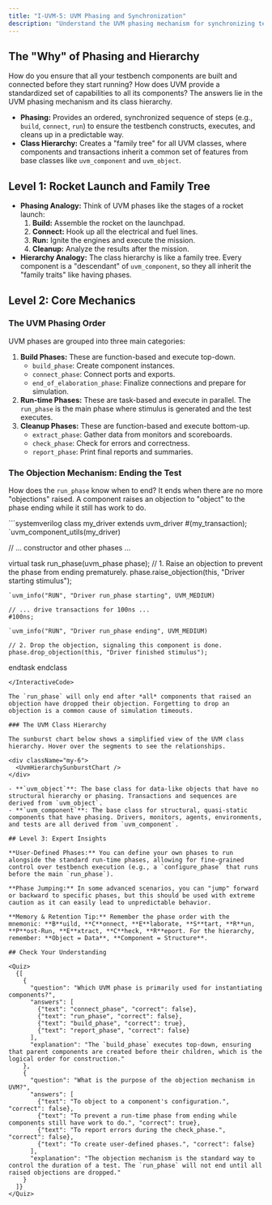 ```yaml
---
title: "I-UVM-5: UVM Phasing and Synchronization"
description: "Understand the UVM phasing mechanism for synchronizing testbench execution and the core UVM class hierarchy."
---
```



## The "Why" of Phasing and Hierarchy

How do you ensure that all your testbench components are built and connected before they start running? How does UVM provide a standardized set of capabilities to all its components? The answers lie in the UVM phasing mechanism and its class hierarchy.

- **Phasing:** Provides an ordered, synchronized sequence of steps (e.g., `build`, `connect`, `run`) to ensure the testbench constructs, executes, and cleans up in a predictable way.
- **Class Hierarchy:** Creates a "family tree" for all UVM classes, where components and transactions inherit a common set of features from base classes like `uvm_component` and `uvm_object`.

## Level 1: Rocket Launch and Family Tree

- **Phasing Analogy:** Think of UVM phases like the stages of a rocket launch:
  1.  **Build:** Assemble the rocket on the launchpad.
  2.  **Connect:** Hook up all the electrical and fuel lines.
  3.  **Run:** Ignite the engines and execute the mission.
  4.  **Cleanup:** Analyze the results after the mission.
- **Hierarchy Analogy:** The class hierarchy is like a family tree. Every component is a "descendant" of `uvm_component`, so they all inherit the "family traits" like having phases.

## Level 2: Core Mechanics

### The UVM Phasing Order

UVM phases are grouped into three main categories:
1.  **Build Phases:** These are function-based and execute top-down.
    -   `build_phase`: Create component instances.
    -   `connect_phase`: Connect ports and exports.
    -   `end_of_elaboration_phase`: Finalize connections and prepare for simulation.
2.  **Run-time Phases:** These are task-based and execute in parallel. The `run_phase` is the main phase where stimulus is generated and the test executes.
3.  **Cleanup Phases:** These are function-based and execute bottom-up.
    -   `extract_phase`: Gather data from monitors and scoreboards.
    -   `check_phase`: Check for errors and correctness.
    -   `report_phase`: Print final reports and summaries.

<DiagramPlaceholder title="UVM Phasing Diagram" />

### The Objection Mechanism: Ending the Test

How does the `run_phase` know when to end? It ends when there are no more "objections" raised. A component raises an objection to "object" to the phase ending while it still has work to do.

<InteractiveCode>
```systemverilog
class my_driver extends uvm_driver #(my_transaction);
  `uvm_component_utils(my_driver)

  // ... constructor and other phases ...

  virtual task run_phase(uvm_phase phase);
    // 1. Raise an objection to prevent the phase from ending prematurely.
    phase.raise_objection(this, "Driver starting stimulus");

    `uvm_info("RUN", "Driver run_phase starting", UVM_MEDIUM)

    // ... drive transactions for 100ns ...
    #100ns;

    `uvm_info("RUN", "Driver run_phase ending", UVM_MEDIUM)

    // 2. Drop the objection, signaling this component is done.
    phase.drop_objection(this, "Driver finished stimulus");
  endtask
endclass
```
</InteractiveCode>

The `run_phase` will only end after *all* components that raised an objection have dropped their objection. Forgetting to drop an objection is a common cause of simulation timeouts.

### The UVM Class Hierarchy

The sunburst chart below shows a simplified view of the UVM class hierarchy. Hover over the segments to see the relationships.

<div className="my-6">
  <UvmHierarchySunburstChart />
</div>

- **`uvm_object`**: The base class for data-like objects that have no structural hierarchy or phasing. Transactions and sequences are derived from `uvm_object`.
- **`uvm_component`**: The base class for structural, quasi-static components that have phasing. Drivers, monitors, agents, environments, and tests are all derived from `uvm_component`.

## Level 3: Expert Insights

**User-Defined Phases:** You can define your own phases to run alongside the standard run-time phases, allowing for fine-grained control over testbench execution (e.g., a `configure_phase` that runs before the main `run_phase`).

**Phase Jumping:** In some advanced scenarios, you can "jump" forward or backward to specific phases, but this should be used with extreme caution as it can easily lead to unpredictable behavior.

**Memory & Retention Tip:** Remember the phase order with the mnemonic: **B**uild, **C**onnect, **E**laborate, **S**tart, **R**un, **P**ost-Run, **E**xtract, **C**heck, **R**eport. For the hierarchy, remember: **Object = Data**, **Component = Structure**.

## Check Your Understanding

<Quiz>
  {[
    {
      "question": "Which UVM phase is primarily used for instantiating components?",
      "answers": [
        {"text": "connect_phase", "correct": false},
        {"text": "run_phase", "correct": false},
        {"text": "build_phase", "correct": true},
        {"text": "report_phase", "correct": false}
      ],
      "explanation": "The `build_phase` executes top-down, ensuring that parent components are created before their children, which is the logical order for construction."
    },
    {
      "question": "What is the purpose of the objection mechanism in UVM?",
      "answers": [
        {"text": "To object to a component's configuration.", "correct": false},
        {"text": "To prevent a run-time phase from ending while components still have work to do.", "correct": true},
        {"text": "To report errors during the check_phase.", "correct": false},
        {"text": "To create user-defined phases.", "correct": false}
      ],
      "explanation": "The objection mechanism is the standard way to control the duration of a test. The `run_phase` will not end until all raised objections are dropped."
    }
  ]}
</Quiz>
